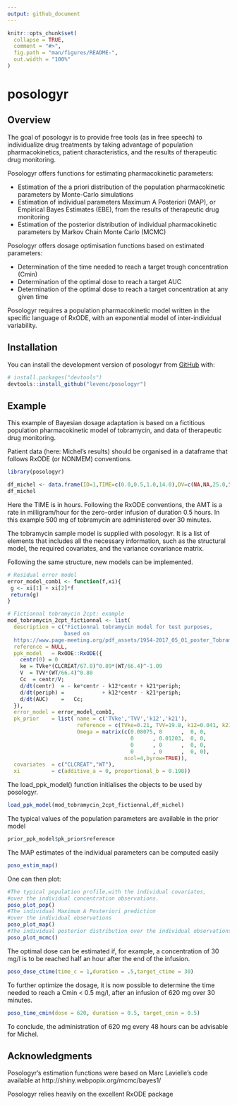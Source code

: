 ```yaml
---
output: github_document
---
```


<!-- README.md is generated from README.Rmd. Please edit that file -->

```r
knitr::opts_chunk$set(
  collapse = TRUE,
  comment = "#>",
  fig.path = "man/figures/README-",
  out.width = "100%"
)
```

# posologyr

<!-- badges: start -->
<!-- badges: end -->

## Overview

The goal of posologyr is to provide free tools (as in free speech) to individualize drug treatments by taking advantage of population pharmacokinetics, patient characteristics, and the results of therapeutic drug monitoring.

Posologyr offers functions for estimating pharmacokinetic parameters:

+ Estimation of the a priori distribution of the population pharmacokinetic parameters by Monte-Carlo simulations
+ Estimation of individual parameters Maximum A Posteriori (MAP), or Empirical Bayes Estimates (EBE), from the results of therapeutic drug monitoring
+ Estimation of the posterior distribution of individual pharmacokinetic parameters by Markov Chain Monte Carlo (MCMC)

Posologyr offers dosage optimisation functions based on estimated parameters:

+ Determination of the time needed to reach a target trough concentration (Cmin)
+ Determination of the optimal dose to reach a target AUC
+ Determination of the optimal dose to reach a target concentration at any given time

Posologyr requires a population pharmacokinetic model written in the specific language of RxODE, with an exponential model of inter-individual variability.

## Installation

You can install the development version of posologyr from [GitHub](https://github.com/) with:

``` r
# install.packages("devtools")
devtools::install_github("levenc/posologyr")
```
## Example

This example of Bayesian dosage adaptation is based on a fictitious population pharmacokinetic model of tobramycin, and data of therapeutic drug monitoring.

Patient data (here: Michel's results) should be organised in a dataframe that follows RxODE (or NONMEM) conventions.
```r
library(posologyr)

df_michel <- data.frame(ID=1,TIME=c(0.0,0.5,1.0,14.0),DV=c(NA,NA,25.0,5.5),AMT=c(1000,-1000,0,0),EVID=c(10102,10102,0,0),DUR=c(0.5,0.5,NA,NA),CLCREAT=80,WT=65)
df_michel
```

Here the TIME is in hours. Following the RxODE conventions, the AMT is a rate in milligram/hour for the zero-order infusion of duration 0.5 hours. In this example 500 mg of tobramycin are administered over 30 minutes.

The tobramycin sample model is supplied with posologyr. It is a list of elements that includes all the necessary information, such as the structural model, the required covariates, and the variance covariance matrix.

Following the same structure, new models can be implemented.

```r
# Residual error model
error_model_comb1 <- function(f,xi){
 g <- xi[1] + xi[2]*f
 return(g)
}

# Fictionnal tobramycin 2cpt: example
mod_tobramycin_2cpt_fictionnal <- list(
  description = c("Fictionnal tobramycin model for test purposes,
                  based on
  https://www.page-meeting.org/pdf_assets/1954-2017_05_01_poster_Tobramycin.pdf"),
  reference = NULL,
  ppk_model   = RxODE::RxODE({
    centr(0) = 0
    ke = TVke*(CLCREAT/67.8)^0.89*(WT/66.4)^-1.09
    V  = TVV*(WT/66.4)^0.80
    Cc  = centr/V;
    d/dt(centr)  = - ke*centr - k12*centr + k21*periph;
    d/dt(periph) =            + k12*centr - k21*periph;
    d/dt(AUC)    =   Cc;
  }),
  error_model = error_model_comb1,
  pk_prior    = list( name = c('TVke','TVV','k12','k21'),
                      reference = c(TVke=0.21, TVV=19.8, k12=0.041, k21=0.12),
                      Omega = matrix(c(0.08075, 0      ,  0, 0,
                                       0      , 0.01203,  0, 0,
                                       0      , 0      ,  0, 0,
                                       0      , 0      ,  0, 0),
                                     ncol=4,byrow=TRUE)),
  covariates  = c("CLCREAT","WT"),
  xi          = c(additive_a = 0, proportional_b = 0.198))
```

The load_ppk_model() function initialises the objects to be used by posologyr. 

```r
load_ppk_model(mod_tobramycin_2cpt_fictionnal,df_michel)
```

The typical values of the population parameters are available in the prior model

```r
prior_ppk_model$pk_prior$reference
```

The MAP estimates of the individual parameters can be computed easily

```r
poso_estim_map()
```

One can then plot: 

```r
#The typical population profile,with the individual covariates, 
#over the individual concentration observations.
poso_plot_pop()
#The individual Maximum A Posteriori prediction
#over the individual observations
poso_plot_map()
#The individual posterior distribution over the individual observations
poso_plot_mcmc() 
```

The optimal dose can be estimated if, for example, a concentration of 30 mg/l is to be reached half an hour after the end of the infusion.

```r
poso_dose_ctime(time_c = 1,duration = .5,target_ctime = 30)
```

To further optimize the dosage, it is now possible to determine the time needed to reach a Cmin < 0.5 mg/l, after an infusion of 620 mg over 30 minutes.

```r
poso_time_cmin(dose = 620, duration = 0.5, target_cmin = 0.5)
```

To conclude, the administration of 620 mg every 48 hours can be advisable for Michel.

## Acknowledgments
Posologyr's estimation functions were based on Marc Lavielle's code available at http://shiny.webpopix.org/mcmc/bayes1/

Posologyr relies heavily on the excellent RxODE package
